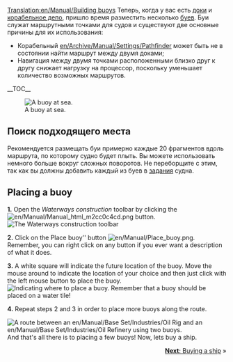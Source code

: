 [[Translation:en/Manual/Building buoys]]
{{ru/Перевод|en/Manual/Building buoys|0}}
{{ru/Manual/Tutorial/Учебник}}
Теперь, когда у вас есть [[en/Manual/Building docks|доки]] и [[en/Manual/Building ship depots|корабельное депо]], пришло время разместить несколько [[en/Manual/Water Transport Tiles|буев]]. Буи служат маршрутными точками для судов и существуют две основные причины для их использования:
*Корабельный [[en/Archive/Manual/Settings/Pathfinder]] может быть не в состоянии найти маршрут между двумя доками;
*Навигация между двумя точками расположенными близко друг к другу снижает нагрузку на процессор, поскольку уменьшает количество возможных маршрутов.
__TOC__

[[File:en/Manual/Buoy.png|left|frame|A buoy at sea.]]
==Поиск подходящего места==
Рекомендуется размещать буи примерно каждые 20 фрагментов вдоль маршрута, по которому судно будет плыть. Вы можете использовать немного больше вокруг сложных поворотов. Не переборщите с этим, так как вы должны добавить каждый из буев в [[en/Manual/Orders|задания]] судна.

<div style="clear:left"></div>

==Placing a buoy==

'''1.''' Open the ''Waterways construction'' toolbar by clicking the [[File:en/Manual/Manual html m2cc0c4cd.png]] button.
[[File:en/Manual/Dock toolbar.png|frame|none|The Waterways construction toolbar]]

'''2.''' Click on the Place buoy'' button [[File:en/Manual/Place buoy.png]]. Remember, you can right click on any button if you ever want a description of what it does.

'''3.''' A white square will indicate the future location of the buoy. Move the mouse around to indicate the location of your choice and then just click with the left mouse button to place the buoy.
[[File:en/Manual/Placing-buoy-1.png|frame|none|Indicating where to place a buoy. Remember that a buoy should be placed on a water tile!]]

'''4.''' Repeat steps 2 and 3 in order to place more buoys along the route.


[[File:en/Manual/Placing-buoy-2.png|frame|right|A route between an [[en/Manual/Base Set/Industries/Oil Rig]] and an [[en/Manual/Base Set/Industries/Oil Refinery]] using two buoys.]]
And that's all there is to placing a few buoys! Now, lets buy a ship.

<span style="float: right">[[en/Manual/Buying ships|'''Next''': Buying a ship]] &raquo;</span>